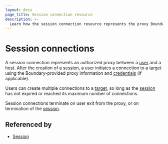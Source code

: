 ```yaml
---
layout: docs
page_title: Session connection resource
description: >-
  Learn how the session connection resource represents the proxy Boundary creates between user and host. Understand how connections are established and terminated.
---
```


# Session connections

A session connection represents an authorized proxy between a [user][] and a [host][]. After the creation of a
[session][], a user initiates a connection to a [target][] using the Boundary-provided
proxy information and [credentials][] (if applicable).

Users can create multiple connections to a [target][], so long as the [session][] has not expired or reached its maximum
number of connections.

Session connections terminate on user exit from the proxy, or on termination of the [session][].

## Referenced by

- [Session][]

[credentials]: /boundary/docs/concepts/domain-model/credentials
[host]: /boundary/docs/concepts/domain-model/hosts
[session]: /boundary/docs/concepts/domain-model/sessions
[target]: /boundary/docs/concepts/domain-model/targets
[user]: /boundary/docs/concepts/domain-model/users
